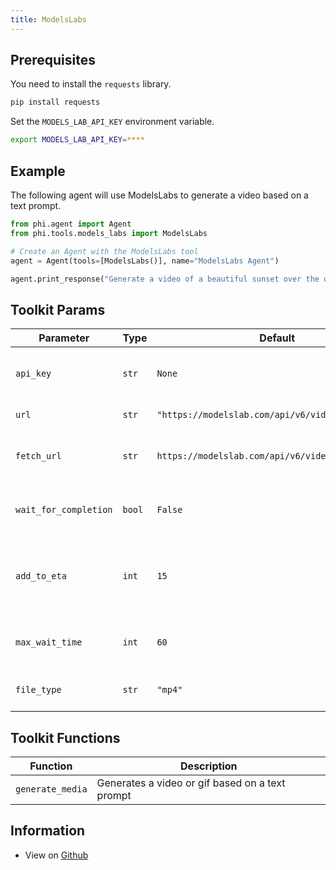 ```yaml
---
title: ModelsLabs
---
```


## Prerequisites

You need to install the `requests` library.

```bash
pip install requests
```

Set the `MODELS_LAB_API_KEY` environment variable.

```bash
export MODELS_LAB_API_KEY=****
```

## Example

The following agent will use ModelsLabs to generate a video based on a text prompt.

```python cookbook/tools/models_labs_tools.py
from phi.agent import Agent
from phi.tools.models_labs import ModelsLabs

# Create an Agent with the ModelsLabs tool
agent = Agent(tools=[ModelsLabs()], name="ModelsLabs Agent")

agent.print_response("Generate a video of a beautiful sunset over the ocean", markdown=True)
```

## Toolkit Params

| Parameter | Type | Default | Description |
|-----------|------|---------|-------------|
| `api_key` | `str` | `None` | The ModelsLab API key for authentication |
| `url` | `str` | `"https://modelslab.com/api/v6/video/text2video"` | The API endpoint URL |
| `fetch_url` | `str` | `https://modelslab.com/api/v6/video/fetch` | The URL to fetch the video status from |
| `wait_for_completion` | `bool` | `False` | Whether to wait for the video to be ready |
| `add_to_eta` | `int` | `15` | Time to add to the ETA to account for the time it takes to fetch the video |
| `max_wait_time` | `int` | `60` | Maximum time to wait for the video to be ready |
| `file_type` | `str` | `"mp4"` | The type of file to generate |

## Toolkit Functions

| Function | Description |
|----------|-------------|
| `generate_media` | Generates a video or gif based on a text prompt |


## Information

- View on [Github](https://github.com/phidatahq/agno/blob/main/phi/tools/models_labs.py)
